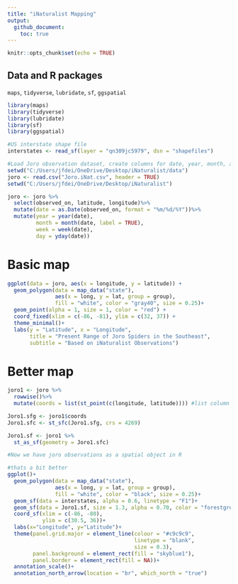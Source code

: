 ```yaml
---
title: "iNaturalist Mapping"
output: 
  github_document:
    toc: true
---
```


```r
knitr::opts_chunk$set(echo = TRUE)
```

## Data and R packages

`maps`, `tidyverse`, `lubridate`, `sf`, `ggspatial`

```r
library(maps)
library(tidyverse)
library(lubridate)
library(sf)
library(ggspatial)

#US interstate shape file
interstates <- read_sf(layer = "qn309jc5979", dsn = "shapefiles")

#Load Joro observation dataset, create columns for date, year, month, and y.day
setwd("C:/Users/jfdei/OneDrive/Desktop/iNaturalist/data")
joro <- read.csv("Joro.iNat.csv", header = TRUE)
setwd("C:/Users/jfdei/OneDrive/Desktop/iNaturalist")

joro <- joro %>%
  select(observed_on, latitude, longitude)%>%
  mutate(date = as.Date(observed_on, format = "%m/%d/%Y"))%>%
  mutate(year = year(date),
         month = month(date, label = TRUE),
         week = week(date),
         day = yday(date))

```

# Basic map

```r

ggplot(data = joro, aes(x = longitude, y = latitude)) +
  geom_polygon(data = map_data("state"),
               aes(x = long, y = lat, group = group),
               fill = "white", color = "gray40", size = 0.25)+
  geom_point(alpha = 1, size = 1, color = "red") +
  coord_fixed(xlim = c(-86, -81), ylim = c(32, 37)) +
  theme_minimal()+
  labs(y = "Latitude", x = "Longitude",
       title = "Present Range of Joro Spiders in the Southeast",
       subtitle = "Based on iNaturalist Observations")

```

# Better map
```r

joro1 <- joro %>%
  rowwise()%>%
  mutate(coords = list(st_point(c(longitude, latitude)))) #list column

Joro1.sfg <- joro1$coords
Joro1.sfc <- st_sfc(Joro1.sfg, crs = 4269)

Joro1.sf <- joro1 %>%
  st_as_sf(geometry = Joro1.sfc)

#Now we have joro observations as a spatial object in R

#thats a bit better
ggplot()+
  geom_polygon(data = map_data("state"),
               aes(x = long, y = lat, group = group),
               fill = "white", color = "black", size = 0.25)+
  geom_sf(data = interstates, alpha = 0.6, linetype = "F1")+
  geom_sf(data = Joro1.sf, size = 1.3, alpha = 0.70, color = "forestgreen")+
  coord_sf(xlim = c(-86, -80),
           ylim = c(30.5, 36))+
  labs(x="Longitude", y="Latitude")+
  theme(panel.grid.major = element_line(colour = "#c9c9c9", 
                                        linetype = "blank", 
                                        size = 0.3), 
        panel.background = element_rect(fill = "skyblue1"), 
        panel.border = element_rect(fill = NA))+
  annotation_scale()+
  annotation_north_arrow(location = "br", which_north = "true")
  

```




